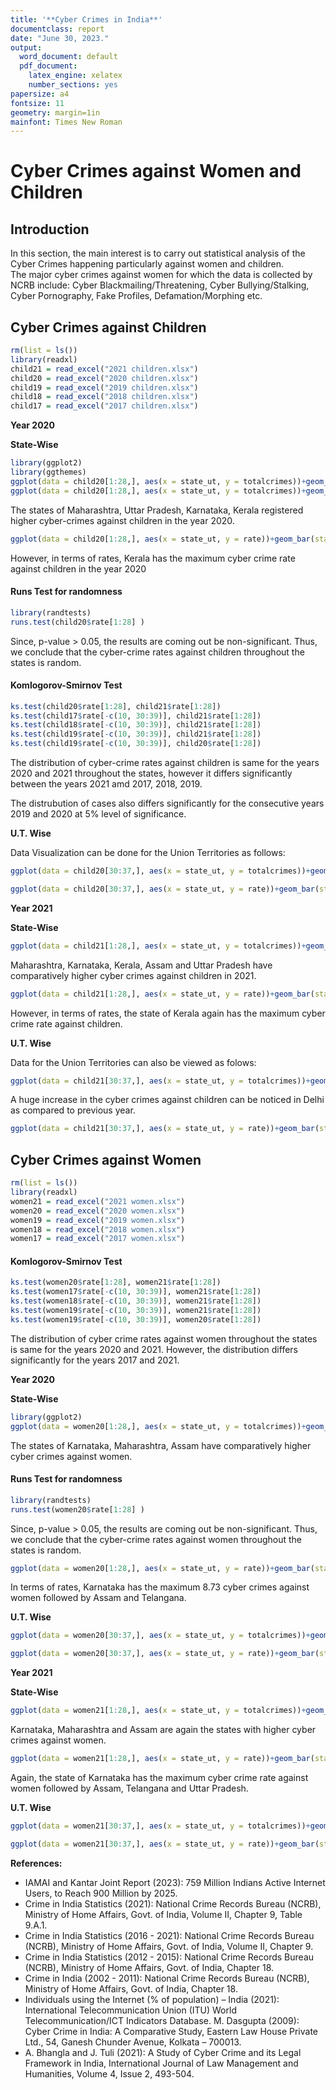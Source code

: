 ```yaml
---
title: '**Cyber Crimes in India**'
documentclass: report
date: "June 30, 2023."
output:
  word_document: default
  pdf_document:
    latex_engine: xelatex
    number_sections: yes
papersize: a4
fontsize: 11
geometry: margin=1in
mainfont: Times New Roman
---
```


# Cyber Crimes against Women and Children


## Introduction

In this section, the main interest is to carry out statistical analysis of the Cyber Crimes happening particularly against women and children.        
The major cyber crimes against women for which the data is collected by NCRB include: Cyber Blackmailing/Threatening, Cyber Bullying/Stalking, Cyber Pornography, Fake Profiles, Defamation/Morphing etc.        

## Cyber Crimes against Children

```r
rm(list = ls())
library(readxl)
child21 = read_excel("2021 children.xlsx")
child20 = read_excel("2020 children.xlsx")
child19 = read_excel("2019 children.xlsx")
child18 = read_excel("2018 children.xlsx")
child17 = read_excel("2017 children.xlsx")
```

**Year 2020**

**State-Wise**

```r
library(ggplot2)
library(ggthemes)
ggplot(data = child20[1:28,], aes(x = state_ut, y = totalcrimes))+geom_bar(stat = "identity", fill = "#00c698")+theme_clean()+theme(axis.text.x = element_text(angle = 90, size = 8))+ geom_text(aes(label= totalcrimes ), vjust= -0.3, size=2.5)+ ggtitle("Cyber Crimes Against Children 2020: State Wise")+xlab("States")+ylab("Total Cyber Crimes aginst Children")
ggplot(data = child20[1:28,], aes(x = state_ut, y = totalcrimes))+geom_bar(stat = "identity", fill = "#0069c0")+theme_clean()+theme(axis.text.x = element_text(angle = 90, size = 8))+ geom_text(aes(label= totalcrimes ), vjust= -0.3, size=2.5)+ ggtitle("Cyber Crimes Against Children 2020: State Wise")+xlab("States")+ylab("Total Cyber Crimes aginst Children")
```

The states of Maharashtra, Uttar Pradesh, Karnataka, Kerala registered higher cyber-crimes against children in the year 2020.

```r
ggplot(data = child20[1:28,], aes(x = state_ut, y = rate))+geom_bar(stat = "identity", fill = "#0b1d78")+theme_clean()+theme(axis.text.x = element_text(angle = 90, size = 8))+ geom_text(aes(label= rate ), vjust= -0.3, size=2.5)+ ggtitle("Cyber Crime Against Children Rates 2020: State Wise")+xlab("States")+ylab("Total Cyber Crimes per 1 lakh children population")
```
However, in terms of rates, Kerala has the maximum cyber crime rate against children in the year 2020

#### Runs Test for randomness

```r
library(randtests)
runs.test(child20$rate[1:28] )
```

Since, p-value > 0.05, the results are coming out be non-significant. Thus, we conclude that the cyber-crime rates against children throughout the states is random.


#### Komlogorov-Smirnov Test

```r
ks.test(child20$rate[1:28], child21$rate[1:28])
ks.test(child17$rate[-c(10, 30:39)], child21$rate[1:28])
ks.test(child18$rate[-c(10, 30:39)], child21$rate[1:28])
ks.test(child19$rate[-c(10, 30:39)], child21$rate[1:28])
ks.test(child19$rate[-c(10, 30:39)], child20$rate[1:28])
```
The distribution of cyber-crime rates against children is same for the years 2020 and 2021 throughout the states, however it differs significantly between the years 2021 amd 2017, 2018, 2019.

The distrubution of cases also differs significantly for the consecutive years 2019 and 2020 at 5% level of significance.

**U.T. Wise**

Data Visualization can be done for the Union Territories as follows: 

```r
ggplot(data = child20[30:37,], aes(x = state_ut, y = totalcrimes))+geom_bar(stat = "identity", fill = "#00a9b5", width = 0.5)+theme_clean()+theme(axis.text.x = element_text(angle = 90, size = 8))+ geom_text(aes(label= totalcrimes ), vjust= -0.3, size=2.5)+ ggtitle("Cyber Crimes Against Children 2020: U.T. Wise")+xlab("U.T.")+ylab("Total Cyber Crimes aginst Children")
```

```r
ggplot(data = child20[30:37,], aes(x = state_ut, y = rate))+geom_bar(stat = "identity", fill = "#00c698", width = 0.5)+theme_clean()+theme(axis.text.x = element_text(angle = 90, size = 8))+ geom_text(aes(label= rate ), vjust= -0.3, size=2.5)+ ggtitle("Cyber Crime Against Children Rates 2020: U.T. Wise")+xlab("U.T.")+ylab("Total Cyber Crimes per 1 lakh children population")
```



**Year 2021**

**State-Wise**

```r
ggplot(data = child21[1:28,], aes(x = state_ut, y = totalcrimes))+geom_bar(stat = "identity", fill = "#0069c0")+theme_clean()+theme(axis.text.x = element_text(angle = 90, size = 8))+ geom_text(aes(label= totalcrimes ), vjust= -0.3, size=2.5)+ ggtitle("Cyber Crimes Against Children 2021: State Wise")+xlab("States")+ylab("Total Cyber Crimes aginst Children")

```

Maharashtra, Karnataka, Kerala, Assam and Uttar Pradesh have comparatively higher cyber crimes against children in 2021.

```r
ggplot(data = child21[1:28,], aes(x = state_ut, y = rate))+geom_bar(stat = "identity", fill = "#0b1d78")+theme_clean()+theme(axis.text.x = element_text(angle = 90, size = 8))+ geom_text(aes(label= rate ), vjust= -0.3, size=2.5)+ ggtitle("Cyber Crime Against Children Rates 2021: State Wise")+xlab("States")+ylab("Total Cyber Crimes per 1 lakh children population")
```

However, in terms of rates, the state of Kerala again has the  maximum cyber crime rate against children.

**U.T. Wise**

Data for the Union Territories can also be viewed as folows:

```r
ggplot(data = child21[30:37,], aes(x = state_ut, y = totalcrimes))+geom_bar(stat = "identity", fill = "#00c698", width = 0.5)+theme_clean()+theme(axis.text.x = element_text(angle = 90, size = 8))+ geom_text(aes(label= totalcrimes ), vjust= -0.3, size=2.5)+ ggtitle("Cyber Crimes Against Children 2021: U.T. Wise")+xlab("U.T.")+ylab("Total Cyber Crimes aginst Children")

```
A huge increase in the cyber crimes against children can be noticed in Delhi as compared to previous year.

```r
ggplot(data = child21[30:37,], aes(x = state_ut, y = rate))+geom_bar(stat = "identity", fill = "#0069c0", width = 0.5)+theme_clean()+theme(axis.text.x = element_text(angle = 90, size = 8))+ geom_text(aes(label= rate ), vjust= -0.3, size=2.5)+ ggtitle("Cyber Crime Against Children Rates 2021: U.T. Wise")+xlab("U.T.")+ylab("Total Cyber Crimes Rates children")
```



## Cyber Crimes against Women

```r
rm(list = ls())
library(readxl)
women21 = read_excel("2021 women.xlsx")
women20 = read_excel("2020 women.xlsx")
women19 = read_excel("2019 women.xlsx")
women18 = read_excel("2018 women.xlsx")
women17 = read_excel("2017 women.xlsx")
```


#### Komlogorov-Smirnov Test

```r
ks.test(women20$rate[1:28], women21$rate[1:28])
ks.test(women17$rate[-c(10, 30:39)], women21$rate[1:28])
ks.test(women18$rate[-c(10, 30:39)], women21$rate[1:28])
ks.test(women19$rate[-c(10, 30:39)], women21$rate[1:28])
ks.test(women19$rate[-c(10, 30:39)], women20$rate[1:28])
```

The distribution of cyber crime rates against women throughout the states is same for the years 2020 and 2021. However, the distribution differs significantly for the years 2017 and 2021.

**Year 2020**

**State-Wise**

```r
library(ggplot2)
ggplot(data = women20[1:28,], aes(x = state_ut, y = totalcrimes))+geom_bar(stat = "identity", fill = "#0069c0")+theme_clean()+theme(axis.text.x = element_text(angle = 90, size = 8))+ geom_text(aes(label= totalcrimes ), vjust= -0.3, size=2.5)+ ggtitle("Cyber Crimes Against Women 2020: State Wise")+xlab("States")+ylab("Total Cyber Crimes aginst Women")
```

The states of Karnataka, Maharashtra, Assam have comparatively higher cyber crimes against women.


#### Runs Test for randomness

```r
library(randtests)
runs.test(women20$rate[1:28] )
```


Since, p-value > 0.05, the results are coming out be non-significant. Thus, we conclude that the cyber-crime rates against women throughout the states is random.


```r
ggplot(data = women20[1:28,], aes(x = state_ut, y = rate))+geom_bar(stat = "identity", fill = "#00c698")+theme_clean()+theme(axis.text.x = element_text(angle = 90, size = 8))+ geom_text(aes(label= rate ), vjust= -0.3, size=2.5)+ ggtitle("Cyber Crime Against Women Rates 2020: State Wise")+xlab("States")+ylab("Total Cyber Crimes per 1 lakh Women population")
```

In terms of rates, Karnataka has the maximum 8.73 cyber crimes against women followed by Assam and Telangana. 

**U.T. Wise**

```r
ggplot(data = women20[30:37,], aes(x = state_ut, y = totalcrimes))+geom_bar(stat = "identity", fill = "#0b1d78", width = 0.5)+theme_clean()+theme(axis.text.x = element_text(angle = 90, size = 8))+ geom_text(aes(label= totalcrimes ), vjust= -0.3, size=2.5)+ ggtitle("Cyber Crimes Against Women 2020: U.T. Wise")+xlab("U.T.")+ylab("Total Cyber Crimes aginst Women")
```

```r
ggplot(data = women20[30:37,], aes(x = state_ut, y = rate))+geom_bar(stat = "identity", fill = "#00a9b5", width = 0.5)+theme_clean()+theme(axis.text.x = element_text(angle = 90, size = 8))+ geom_text(aes(label= rate ), vjust= -0.3, size=2.5)+ ggtitle("Cyber Crime Against Women Rates 2020: U.T. Wise")+xlab("U.T.")+ylab("Total Cyber Crime Rates Women")
```



**Year 2021**

**State-Wise**

```r
ggplot(data = women21[1:28,], aes(x = state_ut, y = totalcrimes))+geom_bar(stat = "identity", fill = "#00c698")+theme_clean()+theme(axis.text.x = element_text(angle = 90, size = 8))+ geom_text(aes(label= totalcrimes ), vjust= -0.3, size=2.5)+ ggtitle("Cyber Crimes Against Women 2021: State Wise")+xlab("States")+ylab("Total Cyber Crimes aginst Women")
```
Karnataka, Maharashtra and Assam are again the states with higher cyber crimes against women.

```r
ggplot(data = women21[1:28,], aes(x = state_ut, y = rate))+geom_bar(stat = "identity", fill = "#0b1d78")+theme_clean()+theme(axis.text.x = element_text(angle = 90, size = 8))+ geom_text(aes(label= rate ), vjust= -0.3, size=2.5)+ ggtitle("Cyber Crime Against Women Rates 2021: State Wise")+xlab("States")+ylab("Total Cyber Crimes per 1 lakh Women population")
```

Again, the state of Karnataka has the maximum cyber crime rate against women followed by Assam, Telangana and Uttar Pradesh.

**U.T. Wise**

```r
ggplot(data = women21[30:37,], aes(x = state_ut, y = totalcrimes))+geom_bar(stat = "identity", fill = "#00a9b5", width = 0.5)+theme_clean()+theme(axis.text.x = element_text(angle = 90, size = 8))+ geom_text(aes(label= totalcrimes ), vjust= -0.3, size=2.5)+ ggtitle("Cyber Crimes Against Women 2021: U.T. Wise")+xlab("U.T.")+ylab("Total Cyber Crimes aginst Women")
```

```r
ggplot(data = women21[30:37,], aes(x = state_ut, y = rate))+geom_bar(stat = "identity", fill = "#00c698", width = 0.5)+theme_clean()+theme(axis.text.x = element_text(angle = 90, size = 8))+ geom_text(aes(label= rate ), vjust= -0.3, size=2.5)+ ggtitle("Cyber Crime Against Women Rates 2021: U.T. Wise")+xlab("U.T.")+ylab("Total Cyber Crime Rates Women")
```



\chapter*{Conclusion}


**References:**

* IAMAI and Kantar Joint Report (2023): 759 Million Indians Active Internet Users, to Reach 900 Million by 2025.       
* Crime in India Statistics (2021): National Crime Records Bureau (NCRB), Ministry of Home Affairs, Govt. of India, Volume II, Chapter 9, Table 9.A.1.        
* Crime in India Statistics (2016 - 2021): National Crime Records Bureau (NCRB), Ministry of Home Affairs, Govt. of India, Volume II, Chapter 9.                   
* Crime in India Statistics (2012 - 2015): National Crime Records Bureau (NCRB), Ministry of Home Affairs, Govt. of India, Chapter 18.                   
* Crime in India (2002 - 2011): National Crime Records Bureau (NCRB), Ministry of Home Affairs, Govt. of India, Chapter 18.       
* Individuals using the Internet (% of population) – India (2021): International
Telecommunication Union (ITU) World Telecommunication/ICT Indicators Database. M. Dasgupta (2009): Cyber Crime in India: A Comparative Study, Eastern Law House
Private Ltd., 54, Ganesh Chunder Avenue, Kolkata – 700013.        
* A. Bhangla and J. Tuli (2021): A Study of Cyber Crime and its Legal Framework in
India, International Journal of Law Management and Humanities, Volume 4, Issue 2,
493-504.


